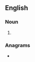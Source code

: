 ==English==

===Noun===
{{head|en|noun form}}

# {{plural of|en|murse}}

===Anagrams===
* {{anagrams|en|a=emrssu|Musers|Musser|musers|resums|serums}}